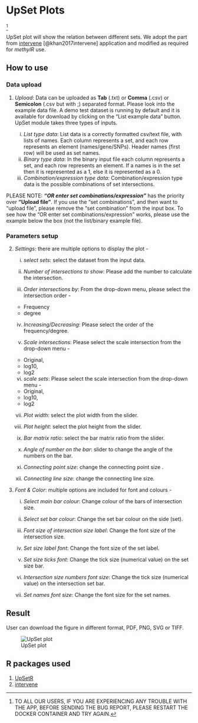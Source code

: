 # UpSet Plots {#sec-upset}
^[TO ALL OUR USERS, IF YOU ARE EXPERIENCING ANY TROUBLE WITH THE APP, BEFORE SENDING THE BUG REPORT, PLEASE RESTART THE DOCKER CONTAINER AND TRY AGAIN.]

UpSet plot will show the relation between different sets. We adopt the part from [intervene](https://github.com/asntech/intervene) [@khan2017intervene] application and modified as required for *methylR* use.

## How to use

### Data upload
1. *Upload*: Data can be uploaded as **Tab** (.txt) or **Comma** (.csv) or **Semicolon** (.csv but with ;) separated format. Please look into the example data file. A demo test dataset is running by default and it is available for download by clicking on the “List example data” button.
    UpSet module takes three types of inputs.

    i. *List type data*:
   List data is a correctly formatted csv/text file, with lists of names. Each column represents a set, and each row represents an element (names/gene/SNPs). Header names (first row) will be used as set names.
    ii. *Binary type data*:
    In the binary input file each column represents a set, and each row represents an element. If a names is in the set then it is represented as a 1, else it is represented as a 0.
    iii. *Combination/expression type data:*
    Combination/expression type data is the possible combinations of set intersections.

::: {.callout-note}
PLEASE NOTE: ***"OR enter set combinations/expression"*** has the priority over **"Upload file"**. If you use the "set combinations", and then want to "upload file", please remove the "set combination" from the input box. To see how the "OR enter set combinations/expression" works, please use the example below the box (not the list/binary example file).
:::

### Parameters setup
2. *Settings*: there are multiple options to display the plot -

    i. *select sets*: select the dataset from the input data.

    ii. *Number of intersections to show*: Please add the number to calculate the intersection.

    iii. *Order intersections by*: From the drop-down menu, please select the intersection order -
    - Frequency
    - degree
    iv. *Increasing/Decreasing*: Please select the order of the frequency/degree.

    v. *Scale intersections*: Please select the scale intersection from the drop-down menu -
    - Original,
    - log10,
    - log2

    vi. *scale sets*: Please select the scale intersection from the drop-down menu -
    - Original,
    - log10,
    - log2

    vii. *Plot width*: select the plot width from the slider.

    viii. *Plot height*: select the plot height from the slider.

    ix. *Bar matrix ratio*: select the bar matrix ratio from the slider.

    x. *Angle of number on the bar*: slider to change the angle of the numbers on the bar.

    xi. *Connecting point size*: change the connecting point size .

    xii. *Connecting line size*: change the connecting line size.

3. *Font & Color*: multiple options are included for font and colours -

    i. *Select main bar colour*: Change colour of the bars of intersection size.

    ii. *Select set bar colour*: Change the set bar colour on the side (set).

    iii. *Font size of intersection size label*: Change the font size of the intersection size.

    iv. *Set size label font*: Change the font size of the set label.

    v. *Set size ticks font*: Change the tick size (numerical value) on the set size bar.

    vi. *Intersection size numbers font size*: Change the tick size (numerical value) on the intersection set bar.

    vii. *Set names font size*: Change the font size for the set names.


## Result

User can download the figure in different format, PDF, PNG, SVG or TIFF.

![UpSet plot](_images/upset.png)

## R packages used
1. [UpSetR](http://gehlenborglab.org/research/projects/upsetr/)
2. [intervene](https://github.com/asntech/intervene)
